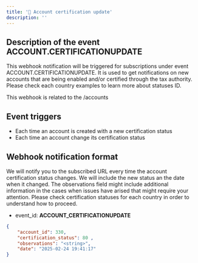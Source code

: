 ```yaml
---
title: '📨 Account certification update'
description: ''
---
```

## Description of the event ACCOUNT.CERTIFICATIONUPDATE

This webhook notification will be triggered for subscriptions under event ACCOUNT.CERTIFICATIONUPDATE.
It is used to get notifications on new accounts that are being enabled and/or certified through the tax authority.
Please check each country examples to learn more about statuses ID.

This webhook is related to the /accounts

## Event triggers

- Each time an account is created with a new certification status
- Each time an account change its certification status

## Webhook notification format

We will notify you to the subscribed URL every time the account certification status changes. We will include the new status an the date when it changed.
The observations field might include additional information in the cases when issues have arised that might require your attention.
Please check certification statuses for each country in order to understand how to proceed.

- event_id: **ACCOUNT_CERTIFICATIONUPDATE**
```json
{
    "account_id": 330,
    "certification_status": 80 ,
    "observations": "<string>",
    "date": "2025-02-24 19:41:17"
}
```